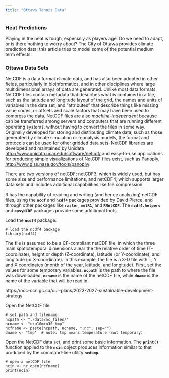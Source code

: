 ```yaml
---
title: "Ottawa Tennis Data"
---
```


### Heat Predictions

Playing in the heat is tough, especially as players age. Do we need to adapt, or is there nothing to worry about? The City of Ottawa provides climate prediction data; this article tries to model some of the potential medium term effects.

### Ottawa Data Sets

NetCDF is a data format climate data, and has also been adopted in other fields, particularly in bioinformatics, and in other disciplines where large multidimensional arrays of data are generated. Unlike most data formats, NetCDF files contain metadata that describes what is contained in a file, such as the latitude and longitude layout of the grid, the names and units of variables in the data set, and "attributes" that describe things like missing value codes, or offsets and scale factors that may have been used to compress the data. NetCDF files are also *machine-independent* because can be transferred among servers and computers that are running different operating systems, without having to convert the files in some way. Originally developed for storing and distributing climate data, such as those generated by climate simulation or reanalysis models, the format and protocols can be used for other gridded data sets. NetCDF libraries are developed and maintained by Unidata <http://www.unidata.ucar.edu/software/netcdf/> and easy-to-use applications for producing simple visualizations of NetCDF files exist, such as Panoply, <http://www.giss.nasa.gov/tools/panoply/>.

There are two versions of netCDF; netCDF3, which is widely used, but has some size and performance limitations, and netCDF4, which supports larger data sets and includes additional capabilities like file compression.

R has the capability of reading and writing (and hence analyzing) netCDF files, using the **`ncdf`** and **`ncdf4`** packages provided by David Pierce, and through other packages like **`raster`**, **`metR1`**, and **`RNetCDF`**. The **`ncdf4.helpers`** and **`easyNCDF`** packages provide some additional tools.

Load the **`ncdf4`** package.

```         
# load the ncdf4 package
library(ncdf4)
```

The file is assumed to be a CF-compliant netCDF file, in which the three main spatiotemporal dimensions allear the the relative order of time (T-coordinate), height or depth (Z-coordinate), latitude (or Y-coordinate), and longitude (or X-coordinate). In this example, the file is a 3-D file with T, Y and X coordinates (month of the year, latitude, and longitude). First, set the values for some temporary variables. **`ncpath`** is the path to where the file was downloaded, **`ncname`** is the name of the netCDF file, while **`dname`** is the name of the variable that will be read in.

https://ncc-ccn.gc.ca/our-plans/2023-2027-sustainable-development-strategy

Open the NetCDF file

```         
# set path and filename
ncpath <- "./data/nc_files/"
ncname <- "cru10min30_tmp"  
ncfname <- paste(ncpath, ncname, ".nc", sep="")
dname <- "tmp"  # note: tmp means temperature (not temporary)
```

Open the NetCDF data set, and print some basic information. The **`print()`** function applied to the **`ncin`** object produces information similar to that produced by the command-line utility **`ncdump`**.

```         
# open a netCDF file
ncin <- nc_open(ncfname)
print(ncin)
```

